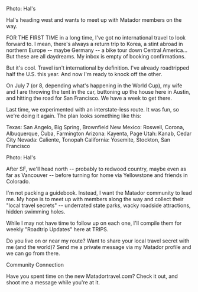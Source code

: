 Photo: Hal's

Hal's heading west and wants to meet up with Matador members on the way.

FOR THE FIRST TIME in a long time, I've got no international travel to look forward to. I mean, there's always a return trip to Korea, a stint abroad in northern Europe -- maybe Germany -- a bike tour down Central America... But these are all daydreams. My inbox is empty of booking confirmations.

But it's cool. Travel isn't international by definition. I've already roadtripped half the U.S. this year. And now I'm ready to knock off the other.

On July 7 (or 8, depending what's happening in the World Cup), my wife and I are throwing the tent in the car, buttoning up the house here in Austin, and hitting the road for San Francisco. We have a week to get there.

Last time, we experimented with an interstate-less route. It was fun, so we're doing it again. The plan looks something like this:

Texas: San Angelo, Big Spring, Brownfield
New Mexico: Roswell, Corona, Albuquerque, Cuba, Farmington
Arizona: Kayenta, Page
Utah: Kanab, Cedar City
Nevada: Caliente, Tonopah
California: Yosemite, Stockton, San Francisco

Photo: Hal's

After SF, we'll head north -- probably to redwood country, maybe even as far as Vancouver -- before turning for home via Yellowstone and friends in Colorado.

I'm not packing a guidebook. Instead, I want the Matador community to lead me. My hope is to meet up with members along the way and collect their "local travel secrets" -- underrated state parks, wacky roadside attractions, hidden swimming holes.

While I may not have time to follow up on each one, I'll compile them for weekly "Roadtrip Updates" here at TRIPS.

Do you live on or near my route? Want to share your local travel secret with me (and the world)? Send me a private message via my Matador profile and we can go from there.

Community Connection

Have you spent time on the new Matadortravel.com? Check it out, and shoot me a message while you're at it.
